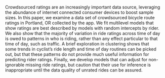 Crowdsourced ratings are an increasingly important data source, leveraging the 
abundance of internet connected consumer devices to boost sample sizes. 
In this paper, we examine a data set of crowdsourced bicycle route ratings in 
Portland, OR collected by the \textit{Ride Report} app. 
We fit multilevel models that show ratings are best described by models with 
random intercepts by rider. We
also show that the majority of variation in ride ratings across time of day is
owed to patterns in who is riding, rather than any effect particular to that time of
day, such as traffic. A brief exploration in clustering shows that some 
trends in cyclist's ride length and time of day routines can be picked out, 
but that these patterns do
not provide much useful information for predicting rider ratings. Finally, we develop models
that can adjust for non-ignorable missing ride ratings, but caution that their
use for inference is inappropriate until the data quality of unrated rides
can be assured.
